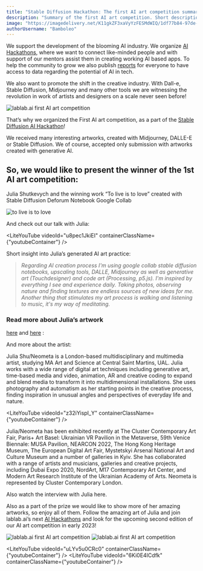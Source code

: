 ```yaml
---
title: "Stable Diffusion Hackathon: The first AI art competition summary"
description: "Summary of the first AI art competition. Short description of lablab.ai's mission, who could apply, presentation of the winning work and winning artist."
image: "https://imagedelivery.net/K11gkZF3xaVyYzFESMdWIQ/1df77b84-97de-4b6f-a7f1-8687a3b8aa00/full"
authorUsername: "Bamboleo"
---
```


We support the development of the blooming AI industry. We organize [AI Hackathons](https://lablab.ai/event), where we want to connect like-minded people and with support of our mentors assist them in creating working AI based apps. To help the community to grow we also publish [reports](https://newnative.ai/news/the-ai-economy-and-future-of-ai-natives) for everyone to have access to data regarding the potential of AI in tech.

We also want to promote the shift in the creative industry. With Dall-e, Stable Diffusion, Midjourney and many other tools we are witnessing the revolution in work of artists and designers on a scale never seen before!

![lablab.ai first AI art competition](https://imagedelivery.net/K11gkZF3xaVyYzFESMdWIQ/41ebc009-41b7-4bc6-2f42-a57635627c00/full)

That’s why we organized the First AI art competition, as a part of the [Stable Diffusion AI Hackathon](https://lablab.ai/event/stable-diffusion-hackathon)!

We received many interesting artworks, created with Midjourney, DALLE-E or Stable Diffusion. We of course, accepted only submission with artworks created with generative AI.


## So, we would like to present the winner of the 1st AI art competition: 
Julia Shutkevych and the winning work “To live is to love” created with Stable Diffusion Deforum Notebook Google Collab

![to live is to love](https://imagedelivery.net/K11gkZF3xaVyYzFESMdWIQ/6336166b-7069-4bfe-0f29-0cd107666600/full)

And check out our talk with Julia:

<LiteYouTube videoId="u8pec1JkiEI" containerClassName={"youtubeContainer"} />

Short insight into Julia’s generated AI art practice:

> *Regarding AI creation process I'm using google collab stable diffusion notebooks, upscaling tools, DALLE, Midjourney as well as generative art (Touchdesigner) and code art (Processing, p5.js). I'm inspired by everything I see and experience daily. Taking photos, observing nature and finding textures are endless sources of new ideas for me. Another thing that stimulates my art process is walking and listening to music, it's my way of meditating.*


### Read more about Julia’s artwork
[here](https://www.instagram.com/juliashu.neometa/) and [here](https://neometa.art/art-see) :

And more about the artist:

Julia Shu/Neometa is a London-based multidisciplinary and multimedia artist, studying MA Art and Science at Central Saint Martins, UAL. Julia works with a wide range of digital art techniques including generative art, time-based media and video, animation, AR and creative coding to expand and blend media to transform it into multidimensional installations. She uses photography and automatism as her starting points in the creative process, finding inspiration in unusual angles and perspectives of everyday life and nature.

<LiteYouTube videoId="z32iYispI_Y" containerClassName={"youtubeContainer"} />

Julia/Neometa has been exhibited recently at The Cluster Contemporary Art Fair, Paris+ Art Basel: Ukrainian VR Pavilion in the Metaverse, 59th Venice Biennale: MUSA Pavilion, NEARCON 2022, The Hong Kong Heritage Museum, The European Digital Art Fair, Mystetskyi Arsenal National Art and Culture Museum and a number of galleries in Kyiv. She has collaborated with a range of artists and musicians, galleries and creative projects, including Dubai Expo 2020, NordArt, M17 Contemporary Art Center, and Modern Art Research Institute of the Ukrainian Academy of Arts. Neometa is represented by Cluster Contemporary London.

Also watch the interview with Julia here.

Also as a part of the prize we would like to show more of her amazing artworks, so enjoy all of them. Follow the amazing art of Julia and join lablab.ai’s next [AI Hackathons](https://lablab.ai/event) and look for the upcoming second edition of our AI art competition in early 2023!

![lablab.ai first AI art competition](https://imagedelivery.net/K11gkZF3xaVyYzFESMdWIQ/d066bfe5-dada-4bd7-fab6-f24beed8bc00/full)
![lablab.ai first AI art competition](https://imagedelivery.net/K11gkZF3xaVyYzFESMdWIQ/f9fa9f63-b766-4047-8fd9-367893fb6000/full)

<LiteYouTube videoId="uLYv5u0CRc0" containerClassName={"youtubeContainer"} />
<LiteYouTube videoId="6Ki0E4ICdfk" containerClassName={"youtubeContainer"} />
